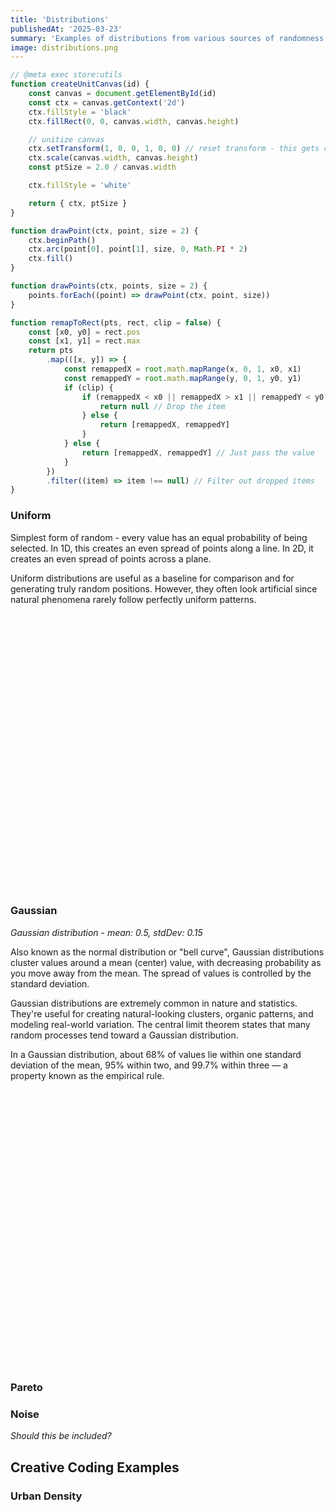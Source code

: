 ```yaml
---
title: 'Distributions'
publishedAt: '2025-03-23'
summary: 'Examples of distributions from various sources of randomness.'
image: distributions.png
---
```


```js
// @meta exec store:utils
function createUnitCanvas(id) {
    const canvas = document.getElementById(id)
    const ctx = canvas.getContext('2d')
    ctx.fillStyle = 'black'
    ctx.fillRect(0, 0, canvas.width, canvas.height)

    // unitize canvas
    ctx.setTransform(1, 0, 0, 1, 0, 0) // reset transform - this gets called over and over so we need to go back to baseline
    ctx.scale(canvas.width, canvas.height)
    const ptSize = 2.0 / canvas.width

    ctx.fillStyle = 'white'

    return { ctx, ptSize }
}

function drawPoint(ctx, point, size = 2) {
    ctx.beginPath()
    ctx.arc(point[0], point[1], size, 0, Math.PI * 2)
    ctx.fill()
}

function drawPoints(ctx, points, size = 2) {
    points.forEach((point) => drawPoint(ctx, point, size))
}

function remapToRect(pts, rect, clip = false) {
    const [x0, y0] = rect.pos
    const [x1, y1] = rect.max
    return pts
        .map(([x, y]) => {
            const remappedX = root.math.mapRange(x, 0, 1, x0, x1)
            const remappedY = root.math.mapRange(y, 0, 1, y0, y1)
            if (clip) {
                if (remappedX < x0 || remappedX > x1 || remappedY < y0 || remappedY > y1) {
                    return null // Drop the item
                } else {
                    return [remappedX, remappedY]
                }
            } else {
                return [remappedX, remappedY] // Just pass the value
            }
        })
        .filter((item) => item !== null) // Filter out dropped items
}
```

### Uniform

<Canvas id="example01" height={300} width={300} />

Simplest form of random - every value has an equal probability of being selected. In 1D, this creates an even spread of points along a line. In 2D, it creates an even spread of points across a plane.

Uniform distributions are useful as a baseline for comparison and for generating truly random positions. However, they often look artificial since natural phenomena rarely follow perfectly uniform patterns.

```js
// @meta store:uniform
/**
 * Generates a random number between the specified minimum and maximum values.
 * If only one argument is provided, it is assumed to be the maximum value and the minimum value is set to 0.
 *
 * @param {number} [min=0] - The minimum value (inclusive). Defaults to 0 if not provided.
 * @param {number} [max=1] - The maximum value (exclusive). Defaults to 1 if not provided.
 * @returns {number} - A random number between min and max.
 */
function uniform(min = 0, max = 1) {
    if (arguments.length === 1) {
        // assume the user passed in a max value
        max = min
        min = 0
    }
    // Return a random number between min and max
    return Math.random() * (max - min) + min
}

// example: create 1000 uniformly random points
// const pts = Array.from({ length: 1000 }, () => [uniform(), uniform()])
```

```javascript
// @meta exec load:utils load:uniform
const { ctx, ptSize } = createUnitCanvas('example01')

// Draw a single point in the center of the canvas
// drawPoint(ctx, [0.5, 0.5], 0.1)

const pts = Array.from({ length: 1000 }, () => [uniform(), uniform()])
drawPoints(ctx, pts, ptSize)
```

### Gaussian

<Canvas id="example02" height={300} width={300} />

_Gaussian distribution - mean: 0.5, stdDev: 0.15_

Also known as the normal distribution or "bell curve", Gaussian distributions cluster values around a mean (center) value, with decreasing probability as you move away from the mean. The spread of values is controlled by the standard deviation.

Gaussian distributions are extremely common in nature and statistics. They're useful for creating natural-looking clusters, organic patterns, and modeling real-world variation. The central limit theorem states that many random processes tend toward a Gaussian distribution.

In a Gaussian distribution, about 68% of values lie within one standard deviation of the mean, 95% within two, and 99.7% within three — a property known as the empirical rule.

```js
// @meta store:gaussian
// Function to generate a normally distributed random number
// Note: this throws away the 2nd value and can be optimized through caching
function boxMullerTransform() {
    let u = 0,
        v = 0
    while (u === 0) u = Math.random() // Converting [0,1) to (0,1)
    while (v === 0) v = Math.random()
    let z = Math.sqrt(-2.0 * Math.log(u)) * Math.cos(2.0 * Math.PI * v)
    return z
}

/**
 * Calculates a random number from a Gaussian distribution.
 *
 * @param {number} mean - The mean value of the distribution.
 * @param {number} stdDev - The standard deviation of the distribution.
 * @returns {number} The random number from the Gaussian distribution.
 */
function gaussian(mean, stdDev) {
    return mean + stdDev * boxMullerTransform()
}
```

```js
// @meta exec load:utils load:gaussian
const { ctx, ptSize } = createUnitCanvas('example02')

const mean = 0.5
const stdDev = 0.15
const pts = Array.from({ length: 1000 }, () => [gaussian(mean, stdDev), gaussian(mean, stdDev)])
drawPoints(ctx, pts, ptSize)
```

### Pareto

### Noise

_Should this be included?_

## Creative Coding Examples

### Urban Density

```js
import { Rectangle } from 'root/geo'
import { gaussian, pareto, weightedRandom } from 'root/random'
import { range } from 'root/array'

/* https://www.tylerxhobbs.com/words/probability-distributions-for-algorithmic-artists */
function urbanDensity(cmd, palette) {
    const { background, primary, secondary, accent, dark, neutral } = palette
    const colors = [primary, secondary, accent, neutral]

    // draw random rect (width, heights) according to pareto distribution
    const rects = range(2000).map(() => {
        const width = pareto(0.008, 1.0)
        const height = pareto(0.005, 1.0)
        const color = weightedRandom(colors, [3, 3, 2, 1])
        return new Rectangle([gaussian(-0.2, 0.4), gaussian(-0.2, 0.5)], [width, height], { fill: color + 'AA' })
    })

    cmd.clear(background)
    cmd.draw(rects)
}
urbanDensity.title = 'Urban Density'
export { urbanDensity }
```
